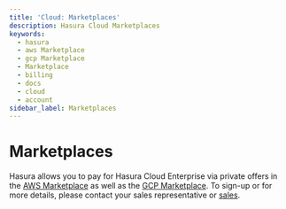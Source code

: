 ```yaml
---
title: 'Cloud: Marketplaces'
description: Hasura Cloud Marketplaces
keywords:
  - hasura
  - aws Marketplace
  - gcp Marketplace
  - Marketplace
  - billing
  - docs
  - cloud
  - account
sidebar_label: Marketplaces
---
```


# Marketplaces

Hasura allows you to pay for Hasura Cloud Enterprise via private offers in the
[AWS Marketplace](https://aws.amazon.com/marketplace/pp/prodview-h7qmhw3draxh4?sr=0-1&ref_=beagle&applicationId=AWSMPContessa)
as well as the
[GCP Marketplace](https://console.cloud.google.com/marketplace/product/hasura-public/hasura-enterprise?project=hasura-public).
To sign-up or for more details, please contact your sales representative or [sales](mailto:sales@hasura.io).

